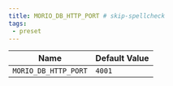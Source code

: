 ```yaml
---
title: MORIO_DB_HTTP_PORT # skip-spellcheck
tags:
 - preset
---
```





<!-- MORIO_AUTO_GENERATED_CONTENT_STARTS - Manual changes made below will be overwritten skip-spellcheck -->
| Name | Default Value |
|------|---------------|
| `MORIO_DB_HTTP_PORT` | `4001` |
<!-- MORIO_AUTO_GENERATED_CONTENT_ENDS - Manual changes made above will be overwritten skip-spellcheck -->
